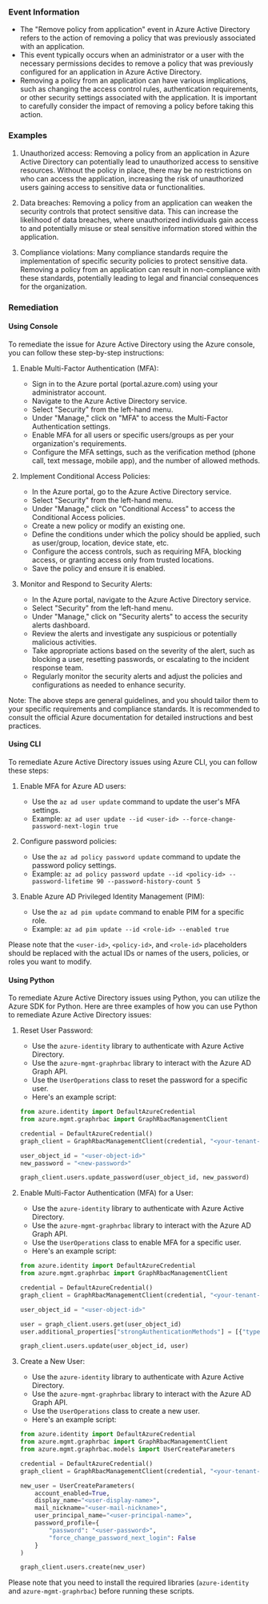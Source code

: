 
### Event Information

- The "Remove policy from application" event in Azure Active Directory refers to the action of removing a policy that was previously associated with an application.
- This event typically occurs when an administrator or a user with the necessary permissions decides to remove a policy that was previously configured for an application in Azure Active Directory.
- Removing a policy from an application can have various implications, such as changing the access control rules, authentication requirements, or other security settings associated with the application. It is important to carefully consider the impact of removing a policy before taking this action.


### Examples

1. Unauthorized access: Removing a policy from an application in Azure Active Directory can potentially lead to unauthorized access to sensitive resources. Without the policy in place, there may be no restrictions on who can access the application, increasing the risk of unauthorized users gaining access to sensitive data or functionalities.

2. Data breaches: Removing a policy from an application can weaken the security controls that protect sensitive data. This can increase the likelihood of data breaches, where unauthorized individuals gain access to and potentially misuse or steal sensitive information stored within the application.

3. Compliance violations: Many compliance standards require the implementation of specific security policies to protect sensitive data. Removing a policy from an application can result in non-compliance with these standards, potentially leading to legal and financial consequences for the organization.

### Remediation

#### Using Console

To remediate the issue for Azure Active Directory using the Azure console, you can follow these step-by-step instructions:

1. Enable Multi-Factor Authentication (MFA):
   - Sign in to the Azure portal (portal.azure.com) using your administrator account.
   - Navigate to the Azure Active Directory service.
   - Select "Security" from the left-hand menu.
   - Under "Manage," click on "MFA" to access the Multi-Factor Authentication settings.
   - Enable MFA for all users or specific users/groups as per your organization's requirements.
   - Configure the MFA settings, such as the verification method (phone call, text message, mobile app), and the number of allowed methods.

2. Implement Conditional Access Policies:
   - In the Azure portal, go to the Azure Active Directory service.
   - Select "Security" from the left-hand menu.
   - Under "Manage," click on "Conditional Access" to access the Conditional Access policies.
   - Create a new policy or modify an existing one.
   - Define the conditions under which the policy should be applied, such as user/group, location, device state, etc.
   - Configure the access controls, such as requiring MFA, blocking access, or granting access only from trusted locations.
   - Save the policy and ensure it is enabled.

3. Monitor and Respond to Security Alerts:
   - In the Azure portal, navigate to the Azure Active Directory service.
   - Select "Security" from the left-hand menu.
   - Under "Manage," click on "Security alerts" to access the security alerts dashboard.
   - Review the alerts and investigate any suspicious or potentially malicious activities.
   - Take appropriate actions based on the severity of the alert, such as blocking a user, resetting passwords, or escalating to the incident response team.
   - Regularly monitor the security alerts and adjust the policies and configurations as needed to enhance security.

Note: The above steps are general guidelines, and you should tailor them to your specific requirements and compliance standards. It is recommended to consult the official Azure documentation for detailed instructions and best practices.

#### Using CLI

To remediate Azure Active Directory issues using Azure CLI, you can follow these steps:

1. Enable MFA for Azure AD users:
   - Use the `az ad user update` command to update the user's MFA settings.
   - Example: `az ad user update --id <user-id> --force-change-password-next-login true`

2. Configure password policies:
   - Use the `az ad policy password update` command to update the password policy settings.
   - Example: `az ad policy password update --id <policy-id> --password-lifetime 90 --password-history-count 5`

3. Enable Azure AD Privileged Identity Management (PIM):
   - Use the `az ad pim update` command to enable PIM for a specific role.
   - Example: `az ad pim update --id <role-id> --enabled true`

Please note that the `<user-id>`, `<policy-id>`, and `<role-id>` placeholders should be replaced with the actual IDs or names of the users, policies, or roles you want to modify.

#### Using Python

To remediate Azure Active Directory issues using Python, you can utilize the Azure SDK for Python. Here are three examples of how you can use Python to remediate Azure Active Directory issues:

1. Reset User Password:
   - Use the `azure-identity` library to authenticate with Azure Active Directory.
   - Use the `azure-mgmt-graphrbac` library to interact with the Azure AD Graph API.
   - Use the `UserOperations` class to reset the password for a specific user.
   - Here's an example script:

   ```python
   from azure.identity import DefaultAzureCredential
   from azure.mgmt.graphrbac import GraphRbacManagementClient

   credential = DefaultAzureCredential()
   graph_client = GraphRbacManagementClient(credential, "<your-tenant-id>")

   user_object_id = "<user-object-id>"
   new_password = "<new-password>"

   graph_client.users.update_password(user_object_id, new_password)
   ```

2. Enable Multi-Factor Authentication (MFA) for a User:
   - Use the `azure-identity` library to authenticate with Azure Active Directory.
   - Use the `azure-mgmt-graphrbac` library to interact with the Azure AD Graph API.
   - Use the `UserOperations` class to enable MFA for a specific user.
   - Here's an example script:

   ```python
   from azure.identity import DefaultAzureCredential
   from azure.mgmt.graphrbac import GraphRbacManagementClient

   credential = DefaultAzureCredential()
   graph_client = GraphRbacManagementClient(credential, "<your-tenant-id>")

   user_object_id = "<user-object-id>"

   user = graph_client.users.get(user_object_id)
   user.additional_properties["strongAuthenticationMethods"] = [{"type": "microsoftAuthenticator"}]

   graph_client.users.update(user_object_id, user)
   ```

3. Create a New User:
   - Use the `azure-identity` library to authenticate with Azure Active Directory.
   - Use the `azure-mgmt-graphrbac` library to interact with the Azure AD Graph API.
   - Use the `UserOperations` class to create a new user.
   - Here's an example script:

   ```python
   from azure.identity import DefaultAzureCredential
   from azure.mgmt.graphrbac import GraphRbacManagementClient
   from azure.mgmt.graphrbac.models import UserCreateParameters

   credential = DefaultAzureCredential()
   graph_client = GraphRbacManagementClient(credential, "<your-tenant-id>")

   new_user = UserCreateParameters(
       account_enabled=True,
       display_name="<user-display-name>",
       mail_nickname="<user-mail-nickname>",
       user_principal_name="<user-principal-name>",
       password_profile={
           "password": "<user-password>",
           "force_change_password_next_login": False
       }
   )

   graph_client.users.create(new_user)
   ```

Please note that you need to install the required libraries (`azure-identity` and `azure-mgmt-graphrbac`) before running these scripts.

